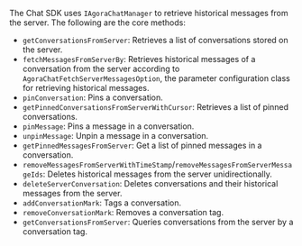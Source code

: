 <PlatformWrapper platform="ios">

The Chat SDK uses `IAgoraChatManager` to retrieve historical messages from the server. The following are the core methods:

- `getConversationsFromServer`: Retrieves a list of conversations stored on the server.
- `fetchMessagesFromServerBy`: Retrieves historical messages of a conversation from the server according to `AgoraChatFetchServerMessagesOption`, the parameter configuration class for retrieving historical messages.
- `pinConversation`: Pins a conversation.
- `getPinnedConversationsFromServerWithCursor`: Retrieves a list of pinned conversations.
- `pinMessage`: Pins a message in a conversation.
- `unpinMessage`: Unpin a message in a conversation.
- `getPinnedMessagesFromServer`: Get a list of pinned messages in a conversation.
- `removeMessagesFromServerWithTimeStamp`/`removeMessagesFromServerMessageIds`: Deletes historical messages from the server unidirectionally.
- `deleteServerConversation`: Deletes conversations and their historical messages from the server.
- `addConversationMark`: Tags a conversation.
- `removeConversationMark`: Removes a conversation tag.
- `getConversationsFromServer`: Queries conversations from the server by a conversation tag.

</PlatformWrapper>